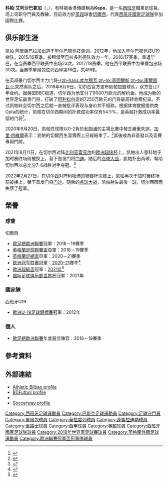 {{noteTA
|G1=football
|G2=laliga
|G3=uefa
|T=zh-hans:凯帕·阿里萨巴拉加;zh-hk:基柏·艾列沙巴拿加;zh-tw:科帕·阿里薩巴拉加
|1=zh-hans:阿里萨巴拉加;zh-hk:艾列沙巴拿加;zh-tw:阿里薩巴拉加
|2=zh-hans:凯帕;zh-hk:基柏;zh-tw:科帕
|3=zh-hans:切尔西;zh-hk:車路士;zh-tw:切爾西
}}
{{football player infobox
| name = 科帕·阿里薩巴拉加<br>Kepa Arrizabalaga
| image = Chelsea vs. Arsenal, 29 May 2019 21 (cropped).jpg
| image_size = 
| caption = 
| fullname = Kepa Arrizabalaga Revuelta
| nickname = 凯教练
領隊
| birth_date = {{birth date and age|1994|10|3|df=y}}
| birth_place = {{ESP}}[[翁達羅阿|翁達羅阿]]
| height = {{height|m=1.86}}
| currentclub = [[切尔西足球俱乐部|切尔西]]
| clubnumber = 1
| position = [[車路士班主|車路士班主]]
| youthyears1 = 2004–2012 | youthclubs1 = [[毕尔巴鄂竞技俱乐部|畢爾包]]
| years1 = 2011–2013 | clubs1 = Basconia | caps1 = 31 | goals1 = 0
| years2 = 2012–2016 | clubs2 = [[畢爾包體育會B隊|畢爾包B隊]] | caps2 = 50 | goals2 = 0
| years3 = 2015 | clubs3 = → [[蓬费拉迪纳体育协会|蓬费拉迪纳]] | caps3 = 20 | goals3 = 0
| years4 = 2015–2016 | clubs4 = → [[皇家巴利亞多利德足球俱樂部|巴利亞多利德]] | caps4 = 39 | goals4 = 0
| years5 = 2016–2018 | clubs5 = [[毕尔巴鄂竞技俱乐部|毕尔巴鄂]] | caps5 = 53 | goals5 = 0
| years6 = 2018– | clubs6 = [[切尔西足球俱乐部|切尔西]] | caps6 = 80 | goals6 = 0
| nationalyears1 = 2012 | nationalteam1 = [[西班牙18歲以下國家足球隊|西班牙U18]] | nationalcaps1 = 2 | nationalgoals1 = 0
| nationalyears2 = 2012 | nationalteam2 = [[西班牙19歲以下國家足球隊|西班牙U19]] | nationalcaps2 = 6 | nationalgoals2 = 0
| nationalyears3 = 2013–2017 | nationalteam3 = [[西班牙21歲以下國家足球隊|西班牙U21]] | nationalcaps3 = 22 | nationalgoals3 = 0 
| nationalyears4 = 2017– | nationalteam4 = [[西班牙國家足球隊|西班牙]] | nationalcaps4 = 11 | nationalgoals4 = 0
| pcupdate = 2022年1月23日
| nationalteam-update = 2020年10月7日
| medaltemplates = 
}}

'''科帕·艾列沙巴拿加'''（{{lang-es|'''Kepa Arrizabalaga'''}}，{{bd|1975年|10月3日}}），有時被香港傳媒稱為'''Kepa'''，是一名[[西班牙|西班牙]]職業足球員，场上司职守門員及教練，目前效力於[[英超|英超]]球會[[切爾西足球俱樂部|切爾西]]，代表[[西班牙國家足球隊|西班牙國家足球隊]]參加國際比賽。

==俱乐部生涯==
凯帕·阿里薩巴拉加出道于毕尔巴鄂竞技青训，2012年，他加入毕尔巴鄂竞技U19梯队。2015/16赛季，被租借至巴拉多利德队效力一年。2016/17赛季，重返毕巴，在当赛季西甲联赛中出场23次。2017/18赛季，他在西甲联赛中为畢爾包出场30次。当赛季畢爾包位列西甲第16位，失49球。

在英超豪门切尔西主力门将[[泰拔·高圖爾斯|-{zh-hans:库尔图瓦;zh-hk:高圖爾斯;zh-tw:庫爾圖瓦;}-]]突然离队之后，2018年8月9日，切尔西官方宣布凯帕加盟球队，双方签订7年合约。据英国BBC报道，切尔西为他支付了8000万欧元的解约金。他成为新的世界足坛最贵门将，打破了[[阿利松|阿利松]]创造的7250万欧元的门将最高转会费纪录。不过凯帕转会切尔西之后就一直被批评表现与身价并不相称。根据体育数据提供商Opta的统计，凯帕在切尔西期间的扑救成功率仅有54.5%，是英超扑救成功率最低的门将<ref>{{cite news |title=最水引援? "歷史第1"門神撲救率倒數第1 身價8000萬 |url=http://sports.163.com/20/0806/21/FJCLGQ3T00058781.html |accessdate=2020-09-30 |publisher=网易 |date=2020-08-06}}</ref>。

2020年9月20日，凯帕在球隊以0-2負於[[利物浦足球俱乐部|利物浦]]的主場比賽中發生嚴重失誤，[[加利·尼維利|加里·内維爾]]表示：凯帕的切爾西生涯實際上已經結束了。<ref>{{cite news |url=https://metro.co.uk/2020/09/20/chelsea-news-gary-neville-reacts-kepa-arrizabalaga-mistake-liverpool-defeat-13299623/ |title=Gary Neville reacts to Kepa Arrizabalaga’s latest mistake for Chelsea in Liverpool defeat|publisher=Metro|date=2020-09-20}}</ref>其後成為非首發以及盃賽專用門將。

2021年8月11日，在切尔西对阵[[比利亚雷亚尔足球俱乐部|比利亚雷亚尔]]的[[2021年歐洲超級盃|欧洲超级杯]]上，凯帕出人意料地于加时赛终场前被换上，替下首发门将[[愛德華·門迪|门迪]]。随后的[[点球大战|点球大战]]，凯帕扑出两球，帮助切尔西以总比分7-6战胜对手夺冠。<ref>{{cite web |author1=刘川 |title=从拒绝下场到替补扑点，“凯指导”黑历史翻篇！ |url=https://www.163.com/dy/article/GH9BGFGS0529RS5T.html |website=网易 |publisher=足球周刊 |accessdate=2021-08-13 |date=2021-08-13}}</ref>

2022年2月27日，在切尔西对阵利物浦的聯賽杯決賽上，凯帕再次于加时赛终场前被换上，替下首发门将[[愛德華·門迪|门迪]]。随后的[[点球大战|点球大战]]，凯帕射失最後一球，切尔西因而失落了冠軍。

== 榮譽 ==
=== 球會 ===
;{{flagicon|ENG}} 切爾西
*[[歐足總歐洲聯賽|歐足總歐洲聯賽]]冠軍：2018－19賽季
*[[英格蘭足球聯賽盃|英格蘭足球聯賽盃]]亞軍：2018－19賽季
*[[英格蘭足總盃|英格蘭足總盃]]亞軍：2020－21賽季
*[[欧洲冠军联赛|欧洲冠军联赛]]冠軍：[[2020–21年歐洲冠軍聯賽|2020–21]]賽季<ref>{{cite web|url=https://www.881903.com/news/sports/2393728/%E6%AD%90%E8%81%AF%E6%B1%BA%E8%B3%BD%EF%BD%9C%E8%BB%8A%E8%B7%AF%E5%A3%AB%E4%B8%80%E7%90%83%E5%8A%9B%E5%85%8B%E6%9B%BC%E5%9F%8E-%E7%AC%AC%E4%BA%8C%E6%AC%A1%E6%8D%A7%E8%B5%B0%E6%AD%90%E8%81%AF|title=歐聯決賽 車路士一球力克曼城　第二次捧走歐聯|website=商業電台 |date=2021-05-30 |accessdate=2021-05-30}}</ref>
*[[歐洲超級盃|歐洲超級盃]]冠軍：[[2021年歐洲超級盃|2021年]]<ref>{{cite web|url=https://hk.on.cc/hk/bkn/cnt/sport/20210812/bkn-20210812080029744-0812_00882_001.html|title=杜曹神調動！車路士贏維拉利爾奪歐超盃|website=東網|date=2021-08-12 }}</ref>
*[[国际足联俱乐部世界杯|国际足联俱乐部世界杯]]冠軍：2021年

=== 國家隊 ===  
;{{flagicon|ESP}} 西班牙U19
* [[歐洲U-19足球錦標賽|歐洲U-19足球錦標賽]]冠軍：2012年

=== 個人 ===
* [[歐足總歐洲聯賽|歐足總歐洲聯賽]]年度最佳陣容：2018－19賽季

==參考資料==
{{reflist}}

==外部連結==
*[https://web.archive.org/web/20130615112257/http://www.athletic-club.net/web/main.asp?a=4&b=2&c=11&d=0&jokalaria=949&idi=2 Athletic Bilbao profile]
*[http://www.bdfutbol.com/en/j/j19970.html BDFutbol profile]
*{{UEFA player|250039900|Kepa Arrizabalaga}}
*[http://uk.soccerway.com/players/kepa-arrizabalaga-revuelta/200705/ Soccerway profile]

{{車路士球員名單}}
{{2018年世界杯足球赛西班牙参赛名单}}
{{DEFAULTSORT: Arrizabalaga, Kepa}}

[[Category:西班牙足球運動員|Category:西班牙足球運動員]]
[[Category:巴斯克足球運動員|Category:巴斯克足球運動員]]
[[Category:足球守門員|Category:足球守門員]]
[[Category:畢爾包球員|Category:畢爾包球員]]
[[Category:華拉度列球員|Category:華拉度列球員]]
[[Category:蓬費拉迪納球員|Category:蓬費拉迪納球員]]
[[Category:車路士球員|Category:車路士球員]]
[[Category:西甲球員|Category:西甲球員]]
[[Category:英超球員|Category:英超球員]]
[[Category:西班牙國家足球隊球員|Category:西班牙國家足球隊球員]]
[[Category:2018年世界盃足球賽球員|Category:2018年世界盃足球賽球員]]
[[Category:英格蘭外籍足球運動員|Category:英格蘭外籍足球運動員]]
[[Category:歐洲聯賽冠軍盃冠軍隊球員|Category:歐洲聯賽冠軍盃冠軍隊球員]]